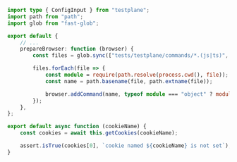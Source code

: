 ```typescript title="testplane.config.ts"
import type { ConfigInput } from "testplane";
import path from "path";
import glob from "fast-glob";

export default {
    // ...
    prepareBrowser: function (browser) {
        const files = glob.sync(["tests/testplane/commands/*.(js|ts)", "!**/*.d.ts"]);

        files.forEach(file => {
            const module = require(path.resolve(process.cwd(), file));
            const name = path.basename(file, path.extname(file));

            browser.addCommand(name, typeof module === "object" ? module[name] : module);
        });
    },
};
```

```typescript title="tests/testplane/commands/myCheckCookie.js"
export default async function (cookieName) {
    const cookies = await this.getCookies(cookieName);

    assert.isTrue(cookies[0], `cookie named ${cookieName} is not set`);
}
```
